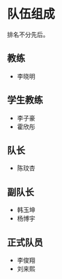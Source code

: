 
# 队伍组成

<Callout type="info" emoji="ℹ️">
    排名不分先后。
</Callout>

## 教练
- 李晓明

## 学生教练
- 李子豪
- 霍欣彤

## 队长
- 陈玟杏

## 副队长
- 韩玉坤
- 杨博宇

## 正式队员
- 李俊翔
- 刘来熙
